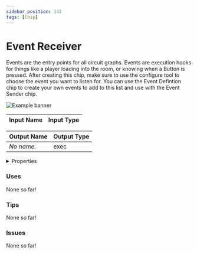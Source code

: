 ```yaml
---
sidebar_position: 142
tags: [Chip]
---
```


# Event Receiver

Events are the entry points for all circuit graphs. Events are execution hooks for things like a player loading into the room, or knowing when a Button is pressed. After creating this chip, make sure to use the configure tool to choose the event you want to listen for. You can use the Event Defintion chip to create your own events to add to this list and use with the Event Sender chip.



![Example banner](./assets/8b533ccb-643a-491d-982c-94417ce99954.svg)

| Input Name | Input Type |
|-----------|-----------|

| Output Name | Output Type |
|-----------|-----------|
| *No name.* | exec |


<details>
  <summary>Properties</summary>
  <div>
    <div>
    <table>
      <thead>
        <tr>
          <th>Is beta required?</th>
          <th>❌</th>
        </tr>
        <tr>
          <th>Is this chip a trolling risk?</th>
          <th>❌</th>
        </tr>
        <tr>
          <th>Chip UUPD</th>
          <th>._uuid</th>
        </tr>
      </thead>
    </table>
    </div>
  </div>
</details>

### Uses

None so far!

### Tips

None so far!

### Issues

None so far!